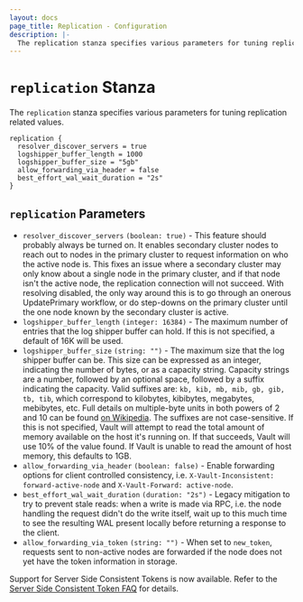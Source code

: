 ```yaml
---
layout: docs
page_title: Replication - Configuration
description: |-
  The replication stanza specifies various parameters for tuning replication related values.
---
```


# `replication` Stanza

The `replication` stanza specifies various parameters for tuning replication related values.

```hcl
replication {
  resolver_discover_servers = true
  logshipper_buffer_length = 1000
  logshipper_buffer_size = "5gb"
  allow_forwarding_via_header = false
  best_effort_wal_wait_duration = "2s"
}
```

## `replication` Parameters

- `resolver_discover_servers` `(boolean: true)` - This feature should probably always be turned on. It enables secondary
  cluster nodes to reach out to nodes in the primary cluster to request information on who the active node is. This
  fixes an issue where a secondary cluster may only know about a single node in the primary cluster, and if that node
  isn't the active node, the replication connection will not succeed. With resolving disabled, the only way around this
  is to go through an onerous UpdatePrimary workflow, or do step-downs on the primary cluster until the one node known
  by the secondary cluster is active.
- `logshipper_buffer_length` `(integer: 16384)` - The maximum number of entries that the log shipper buffer can hold.
  If this is not specified, a default of 16K will be used.
- `logshipper_buffer_size` `(string: "")` - The maximum size that the log shipper buffer can be. This size can be
  expressed as an integer, indicating the number of bytes, or as a capacity string. Capacity strings are a number,
  followed by an optional space, followed by a suffix indicating the capacity. Valid suffixes are:
  `kb, kib, mb, mib, gb, gib, tb, tib`, which correspond to kilobytes, kibibytes, megabytes, mebibytes, etc. Full
  details on multiple-byte units in both powers of 2 and 10 can be found [on Wikipedia](https://en.wikipedia.org/wiki/Byte#Multiple-byte_units). The suffixes are not case-sensitive. If this
  is not specified, Vault will attempt to read the total amount of memory available on the host it's running on. If
  that succeeds, Vault will use 10% of the value found. If Vault is unable to read the amount of host memory, this
  defaults to 1GB.
- `allow_forwarding_via_header` `(boolean: false)` - Enable forwarding options for client controlled consistency,
  i.e. `X-Vault-Inconsistent: forward-active-node` and `X-Vault-Forward: active-node`.
- `best_effort_wal_wait_duration` `(duration: "2s")` - Legacy mitigation to try to prevent stale reads: when a
  write is made via RPC, i.e. the node handling the request didn't do the write itself, wait up to this much
  time to see the resulting WAL present locally before returning a response to the client.
- `allow_forwarding_via_token` `(string: "")` - When set to `new_token`, requests sent to non-active nodes
  are forwarded if the node does not yet have the token information in storage.

Support for Server Side Consistent Tokens is now available. Refer to the [Server Side Consistent Token FAQ](/vault/docs/faq/ssct) for details.
